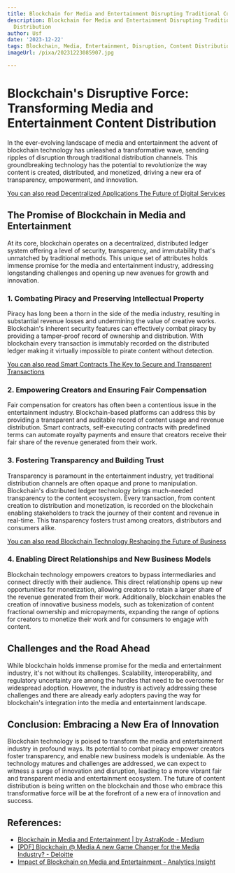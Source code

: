 ```yaml
---
title: Blockchain for Media and Entertainment Disrupting Traditional Content Distribution
description: Blockchain for Media and Entertainment Disrupting Traditional Content
  Distribution
author: Usf
date: '2023-12-22'
tags: Blockchain, Media, Entertainment, Disruption, Content Distribution
imageUrl: /pixa/20231223085907.jpg

---
```

# Blockchain's Disruptive  Force: Transforming Media and Entertainment  Content Distribution

In the  ever-evolving landscape of media and entertainment  the advent of blockchain technology  has unleashed a transformative wave, sending ripples of disruption through  traditional distribution channels. This  groundbreaking technology has the potential to revolutionize the way content is created, distributed, and monetized,  driving a new era  of transparency,  empowerment, and innovation.

[You  can also read Decentralized Applications The  Future of Digital Services](Decentralized%20Applications%20The%20Future%20of%20Digital%20Services)


## The Promise of Blockchain in  Media and Entertainment

At its core, blockchain operates on  a decentralized, distributed ledger system offering a level of security, transparency, and immutability that's unmatched by traditional methods. This unique set of attributes holds immense promise  for the media and entertainment industry, addressing longstanding challenges  and opening up new avenues for growth  and innovation.

###  1. Combating Piracy and Preserving Intellectual Property

Piracy has long been a thorn  in the side of the media industry, resulting in substantial revenue losses and undermining the value of creative works. Blockchain's inherent security features can effectively combat piracy by providing a tamper-proof record  of ownership and distribution. With  blockchain every transaction is immutably recorded on the  distributed  ledger making  it virtually impossible to pirate content without detection.

[You can also read Smart Contracts The Key to  Secure and Transparent Transactions](Smart%20Contracts%20The%20Key%20to%20Secure%20and%20Transparent%20Transactions)


### 2. Empowering Creators and  Ensuring Fair Compensation

Fair compensation for creators has often been a contentious issue in the entertainment industry. Blockchain-based platforms can address this by providing a transparent and auditable record of content usage and revenue distribution. Smart contracts, self-executing contracts with predefined terms can automate  royalty payments and ensure that creators receive their fair share  of the  revenue  generated  from their work.

### 3. Fostering Transparency and Building Trust

Transparency is paramount in the entertainment industry, yet traditional distribution channels are often opaque and prone to manipulation. Blockchain's distributed ledger technology brings much-needed transparency to the content ecosystem. Every transaction, from  content creation to distribution and  monetization, is  recorded on the blockchain enabling stakeholders to track the journey of their content and revenue in  real-time. This transparency fosters trust among creators, distributors and consumers alike.

[You can also read Blockchain Technology Reshaping the Future of Business](Blockchain%20Technology%20Reshaping%20the%20Future%20of%20Business)


### 4. Enabling Direct Relationships and  New Business Models

Blockchain technology empowers creators to bypass intermediaries and connect directly with their audience. This direct relationship opens up new opportunities for monetization,  allowing creators to retain a larger share of the  revenue generated  from their work. Additionally, blockchain enables the creation of innovative business models, such as tokenization of content fractional ownership and micropayments, expanding the  range of options for creators to  monetize their work and for consumers to engage with content.

##  Challenges  and the Road Ahead

While blockchain holds immense promise for the media and entertainment industry, it's not without its challenges. Scalability, interoperability, and regulatory uncertainty are among the hurdles  that need to be overcome for  widespread adoption. However, the  industry is actively addressing these  challenges and there are  already early adopters paving the  way for blockchain's integration into the media  and entertainment landscape.

## Conclusion: Embracing a New Era  of Innovation

Blockchain technology is poised to transform the media and entertainment industry in profound ways. Its potential to combat piracy empower creators  foster transparency, and enable new business models is undeniable.  As the technology matures and challenges are addressed, we can expect to witness a surge of innovation and disruption,  leading to a  more  vibrant fair and transparent media and entertainment ecosystem. The  future of content distribution is being written on the  blockchain and those who embrace this transformative force  will be at the forefront of a new era of innovation and success.

## References:
- [Blockchain in Media and Entertainment | by AstraKode - Medium](https://astrakode.medium.com/blockchain-in-media-and-entertainment-86e36e9ca34a)
- [[PDF] Blockchain @ Media A new Game Changer for the Media Industry? - Deloitte](https://www2.deloitte.com/content/dam/Deloitte/tr/Documents/technology-media-telecommunications/deloitte-PoV-blockchain-media.pdf)
- [Impact of Blockchain on Media and Entertainment - Analytics Insight](https://www.analyticsinsight.net/impact-of-blockchain-on-media-and-entertainment/)
